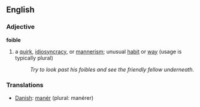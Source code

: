==English==

===Adjective===
'''foible'''

# a [[quirk]], [[idiosyncracy]], or [[mannerism]]; unusual [[habit]] or [[way]] (usage is typically plural)
#: ''Try to look past his foibles and see the friendly fellow underneath.''

===Translations===
*[[Danish]]: [[manér]] (plural: manérer)